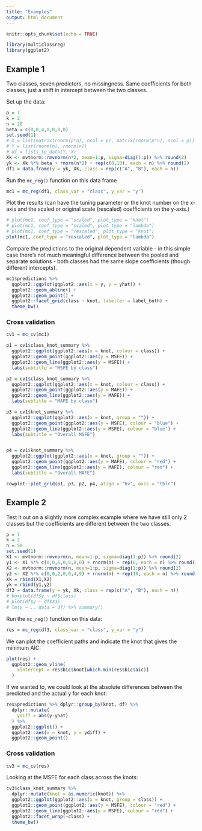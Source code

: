 ```yaml
---
title: "Examples"
output: html_document
---
```


```r
knitr::opts_chunk$set(echo = TRUE)
```

```r
library(multiclassreg)
library(ggplot2)
```


## Example 1

Two classes, seven predictors, no missingness. Same coefficients for both classes, just a shift in intercept between the two classes.

Set up the data:

```r
p = 7
k = 2
n = 20
beta = c(0,0,4,0,0,8,0)
set.seed(1)
# X = list(matrix(rnorm(p*n), ncol = p), matrix(rnorm(p*n), ncol = p))
# Y = list(rnorm(n), rnorm(n))
# df = lists_to_data(Y, X)
Xk <- mvtnorm::rmvnorm(n*2, mean=1:p, sigma=diag(1:p)) %>% round(2)
yk <- Xk %*% beta + rnorm(n*2) + rep(c(0,10), each = n) %>% round(2)
df1 = data.frame(y = yk, Xk, class = rep(c("A", "B"), each = n))
```

Run the `mc_reg()` function on this data frame

```r
mc1 = mc_reg(df1, class_var = "class", y_var = "y")
```

Plot the results (can have the tuning parameter or the knot number on the x-axis and the scaled or original scale (rescaled) coefficients on the y-axis.)

```r
# plot(mc1, coef_type = "scaled", plot_type = "knot")
# plot(mc1, coef_type = "scaled", plot_type = "lambda")
# plot(mc1, coef_type = "rescaled", plot_type = "knot")
plot(mc1, coef_type = "rescaled", plot_type = "lambda")
```

Compare the predictions to the original dependent variable - in this simple case there's not much meaningful difference between the pooled and separate solutions - both classes had the same slope coefficients (though different intercepts).

```r
mc1$predictions %>% 
  ggplot2::ggplot(ggplot2::aes(x = y, y = yhat)) +
  ggplot2::geom_abline() + 
  ggplot2::geom_point() +
  ggplot2::facet_grid(class ~ knot, labeller = label_both) + 
  theme_bw()
```

### Cross validation

```r
cv1 = mc_cv(mc1)
```


```r
p1 = cv1$class_knot_summary %>%
  ggplot2::ggplot(ggplot2::aes(x = knot, colour = class)) +
  ggplot2::geom_point(ggplot2::aes(y = MSFE)) +
  ggplot2::geom_line(ggplot2::aes(y = MSFE)) + 
  labs(subtitle = "MSFE by class")

p2 = cv1$class_knot_summary %>%
  ggplot2::ggplot(ggplot2::aes(x = knot, colour = class)) +
  ggplot2::geom_point(ggplot2::aes(y = MAFE)) +
  ggplot2::geom_line(ggplot2::aes(y = MAFE)) + 
  labs(subtitle = "MAFE by class")

p3 = cv1$knot_summary %>%
  ggplot2::ggplot(ggplot2::aes(x = knot, group = "")) +
  ggplot2::geom_point(ggplot2::aes(y = MSFE), colour = "blue") +
  ggplot2::geom_line(ggplot2::aes(y = MSFE), colour = "blue") + 
  labs(subtitle = "Overall MSFE")


p4 = cv1$knot_summary %>%
  ggplot2::ggplot(ggplot2::aes(x = knot, group = "")) +
  ggplot2::geom_point(ggplot2::aes(y = MAFE), colour = "red") +
  ggplot2::geom_line(ggplot2::aes(y = MAFE), colour = "red") + 
  labs(subtitle = "Overall MAFE")

cowplot::plot_grid(p1, p3, p2, p4, align = "hv", axis = "tblr")
```

## Example 2

Test it out on a slightly more complex example where we have still only 2 classes but the coefficients are different between the two classes.

```r
p = 7
k = 2
n = 50
set.seed(1)
X1 <- mvtnorm::rmvnorm(n, mean=1:p, sigma=diag(1:p)) %>% round(2)
y1 <- X1 %*% c(0,0,6,0,0,8,0) + rnorm(n) + rep(0, each = n) %>% round(2)
X2 <- mvtnorm::rmvnorm(n, mean=1:p, sigma=diag(1:p)) %>% round(2)
y2 <- X2 %*% c(0,0,2,0,0,4,9) + rnorm(n) + rep(10, each = n) %>% round(2)
Xk = rbind(X1,X2)
yk = rbind(y1,y2)
df3 = data.frame(y = yk, Xk, class = rep(c("A", "B"), each = n))
# boxplot(df$y ~ df$class)
# plot(df$y ~ df$X3)
# lm(y ~ ., data = df) %>% summary()
```

Run the `mc_reg()` function on this data:

```r
res = mc_reg(df3, class_var = "class", y_var = "y")
```

We can plot the coefficient paths and indicate the knot that gives the minimum AIC:

```r
plot(res) +
  ggplot2::geom_vline(
    xintercept = res$bic$knot[which.min(res$bic$aic)]
  )
```

If we wanted to, we could look at the absolute differences between the predicted and the actual y for each knot:

```r
res$predictions %>% dplyr::group_by(knot, df) %>% 
  dplyr::mutate(
    ydiff = abs(y-yhat)
  ) %>% 
  ggplot2::ggplot() + 
  ggplot2::aes(x = knot, y = ydiff) + 
  ggplot2::geom_point()
```

### Cross validation

```r
cv3 = mc_cv(res)
```

Looking at the MSFE for each class across the knots:

```r
cv3$class_knot_summary %>%
  dplyr::mutate(knot = as.numeric(knot)) %>% 
  ggplot2::ggplot(ggplot2::aes(x = knot, group = class)) +
  ggplot2::geom_point(ggplot2::aes(y = MSFE), colour = "red") +
  ggplot2::geom_line(ggplot2::aes(y = MSFE), colour = "red") +
  ggplot2::facet_wrap(~class) + 
  theme_bw()
```





